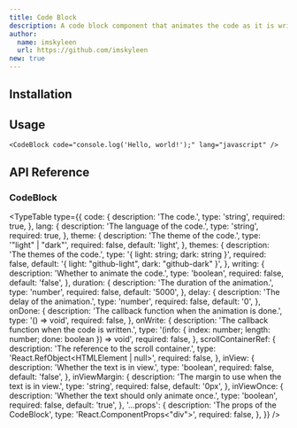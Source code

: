 ```yaml
---
title: Code Block
description: A code block component that animates the code as it is written.
author:
  name: imskyleen
  url: https://github.com/imskyleen
new: true
---
```


<ComponentPreview name="demo-primitives-animate-code-block" />

## Installation

<ComponentInstallation name="primitives-animate-code-block" />

## Usage

```tsx
<CodeBlock code="console.log('Hello, world!');" lang="javascript" />
```

## API Reference

### CodeBlock

<TypeTable
  type={{
    code: {
      description: 'The code.',
      type: 'string',
      required: true,
    },
    lang: {
      description: 'The language of the code.',
      type: 'string',
      required: true,
    },
    theme: {
      description: 'The theme of the code.',
      type: '"light" | "dark"',
      required: false,
      default: 'light',
    },
    themes: {
      description: 'The themes of the code.',
      type: '{ light: string; dark: string }',
      required: false,
      default: '{ light: "github-light", dark: "github-dark" }',
    },
    writing: {
      description: 'Whether to animate the code.',
      type: 'boolean',
      required: false,
      default: 'false',
    },
    duration: {
      description: 'The duration of the animation.',
      type: 'number',
      required: false,
      default: '5000',
    },
    delay: {
      description: 'The delay of the animation.',
      type: 'number',
      required: false,
      default: '0',
    },
    onDone: {
      description: 'The callback function when the animation is done.',
      type: '() => void',
      required: false,
    },
    onWrite: {
      description: 'The callback function when the code is written.',
      type: '(info: { index: number; length: number; done: boolean }) => void',
      required: false,
    },
    scrollContainerRef: {
      description: 'The reference to the scroll container.',
      type: 'React.RefObject<HTMLElement | null>',
      required: false,
    },
    inView: {
      description: 'Whether the text is in view.',
      type: 'boolean',
      required: false,
      default: 'false',
    },
    inViewMargin: {
      description: 'The margin to use when the text is in view.',
      type: 'string',
      required: false,
      default: '0px',
    },
    inViewOnce: {
      description: 'Whether the text should only animate once.',
      type: 'boolean',
      required: false,
      default: 'true',
    },
    '...props': {
      description: 'The props of the CodeBlock',
      type: 'React.ComponentProps<"div">',
      required: false,
    },
  }}
/>
